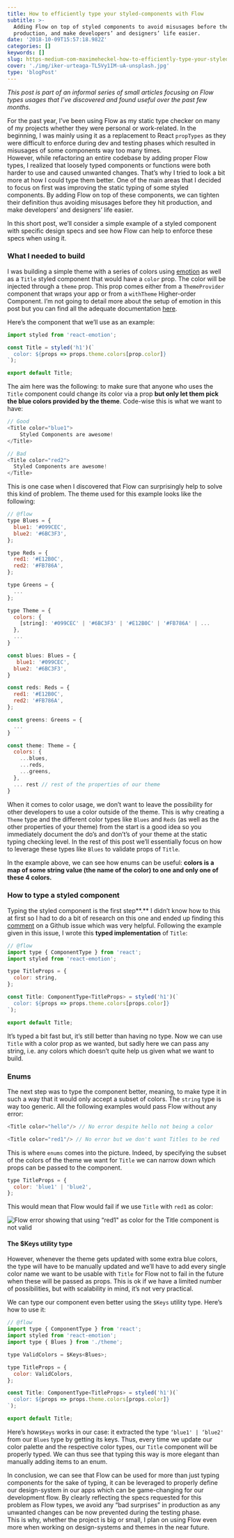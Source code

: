 ```yaml
---
title: How to efficiently type your styled-components with Flow
subtitle: >-
  Adding Flow on top of styled components to avoid misusages before they hit
  production, and make developers’ and designers’ life easier.
date: '2018-10-09T15:57:18.982Z'
categories: []
keywords: []
slug: https-medium-com-maximeheckel-how-to-efficiently-type-your-styled-components-with-flow-f43930a0dd2b
cover: './img/iker-urteaga-TL5Vy1IM-uA-unsplash.jpg'
type: 'blogPost'
---
```


_This post is part of an informal series of small articles focusing on Flow types usages that I’ve discovered and found useful over the past few months._

For the past year, I’ve been using Flow as my static type checker on many of my projects whether they were personal or work-related. In the beginning, I was mainly using it as a replacement to React `propTypes` as they were difficult to enforce during dev and testing phases which resulted in misusages of some components way too many times.  
However, while refactoring an entire codebase by adding proper Flow types, I realized that loosely typed components or functions were both harder to use and caused unwanted changes. That’s why I tried to look a bit more at how I could type them better. One of the main areas that I decided to focus on first was improving the static typing of some styled components. By adding Flow on top of these components, we can tighten their definition thus avoiding misusages before they hit production, and make developers’ and designers’ life easier.

In this short post, we’ll consider a simple example of a styled component with specific design specs and see how Flow can help to enforce these specs when using it.

### What I needed to build

I was building a simple theme with a series of colors using [emotion](https://github.com/emotion-js/emotion) as well as a `Title` styled component that would have a `color` prop. The color will be injected through a `theme` prop. This prop comes either from a `ThemeProvider` component that wraps your app or from a `withTheme` Higher-order Component. I’m not going to detail more about the setup of emotion in this post but you can find all the adequate documentation [here](https://github.com/emotion-js/emotion/tree/master/packages/emotion-theming).

Here’s the component that we’ll use as an example:

```javascript title=The code of the Title styled-component
import styled from 'react-emotion';

const Title = styled('h1')(`
  color: ${props => props.theme.colors[prop.color]}
`);

export default Title;
```

The aim here was the following: to make sure that anyone who uses the `Title` component could change its color via a prop **but only let them pick the blue colors provided by the theme**. Code-wise this is what we want to have:

```javascript title=Title component good and bad usage
// Good
<Title color="blue1">
    Styled Components are awesome!
</Title>

// Bad
<Title color="red2">
  Styled Components are awesome!
</Title>
```

This is one case when I discovered that Flow can surprisingly help to solve this kind of problem. The theme used for this example looks like the following:

```javascript title=Theme used for this example
// @flow
type Blues = {
  blue1: '#099CEC',
  blue2: '#6BC3F3',
};

type Reds = {
  red1: '#E12B0C',
  red2: '#FB786A',
};

type Greens = {
  ...
};

type Theme = {
  colors: {
    [string]: '#099CEC' | '#6BC3F3' | '#E12B0C' | '#FB786A' | ...
  },
  ...
}

const blues: Blues = {
   blue1: '#099CEC',
  blue2: '#6BC3F3',
}

const reds: Reds = {
  red1: '#E12B0C',
  red2: '#FB786A',
};

const greens: Greens = {
  ...
}

const theme: Theme = {
  colors: {
    ...blues,
    ...reds,
    ...greens,
  },
  ... rest // rest of the properties of our theme
}
```

When it comes to color usage, we don’t want to leave the possibility for other developers to use a color outside of the theme. This is why creating a `Theme` type and the different color types like `Blues` and `Reds` (as well as the other properties of your theme) from the start is a good idea so you immediately document the do’s and don’t’s of your theme at the static typing checking level. In the rest of this post we’ll essentially focus on how to leverage these types like `Blues` to validate props of `Title`.

In the example above, we can see how enums can be useful: **colors is a map of some string value (the name of the color) to one and only one of these 4 colors.**

### How to type a styled component

Typing the styled component is the first step**.** I didn’t know how to this at first so I had to do a bit of research on this one and ended up finding this [comment](https://github.com/styled-components/styled-components/issues/570#issuecomment-332087358) on a Github issue which was very helpful. Following the example given in this issue, I wrote this **typed implementation** of `Title`:

```javascript {5-7} title=First typed implementation of the Title component
// @flow
import type { ComponentType } from 'react';
import styled from 'react-emotion';

type TitleProps = {
  color: string,
};

const Title: ComponentType<TitleProps> = styled('h1')(`
  color: ${props => props.theme.colors[props.color]}
`);

export default Title;
```

It’s typed a bit fast but, it’s still better than having no type. Now we can use `Title` with a color prop as we wanted, but sadly here we can pass any string, i.e. any colors which doesn’t quite help us given what we want to build.

### Enums

The next step was to type the component better, meaning, to make type it in such a way that it would only accept a subset of colors. The `string` type is way too generic. All the following examples would pass Flow without any error:

```javascript title=Example of valid but wrong usages of the typed Title component
<Title color="hello"/> // No error despite hello not being a color

<Title color="red1"/> // No error but we don't want Titles to be red
```

This is where `enums` comes into the picture. Indeed, by specifying the subset of the colors of the theme we want for `Title` we can narrow down which props can be passed to the component.

```javascript title=Updated TitleProps type
type TitleProps = {
  color: 'blue1' | 'blue2',
};
```

This would mean that Flow would fail if we use `Title` with `red1` as color:

![Flow error showing that using “red1" as color for the Title component is not valid](img/1__AQQKOj__R0oTr8nLF__wIwHQ.png)

#### The \$Keys utility type

However, whenever the theme gets updated with some extra blue colors, the type will have to be manually updated and we’ll have to add every single color name we want to be usable with `Title` for Flow not to fail in the future when these will be passed as props. This is ok if we have a limited number of possibilities, but with scalability in mind, it’s not very practical.

We can type our component even better using the `$Keys` utility type. Here’s how to use it:

```javascript {6} title=Final implementation of the Title component using the $Keys utility function
// @flow
import type { ComponentType } from 'react';
import styled from 'react-emotion';
import type { Blues } from './theme';

type ValidColors = $Keys<Blues>;

type TitleProps = {
  color: ValidColors,
};

const Title: ComponentType<TitleProps> = styled('h1')(`
  color: ${props => props.theme.colors[props.color]}
`);

export default Title;
```

Here’s how`$Keys` works in our case: it extracted the type `‘blue1' | ‘blue2'` from our `Blues` type by getting its keys. Thus, every time we update our color palette and the respective color types, our `Title` component will be properly typed. We can thus see that typing this way is more elegant than manually adding items to an enum.

In conclusion, we can see that Flow can be used for more than just typing components for the sake of typing, it can be leveraged to properly define our design-system in our apps which can be game-changing for our development flow. By clearly reflecting the specs requested for this problem as Flow types, we avoid any “bad surprises” in production as any unwanted changes can be now prevented during the testing phase.   
This is why, whether the project is big or small, I plan on using Flow even more when working on design-systems and themes in the near future.
